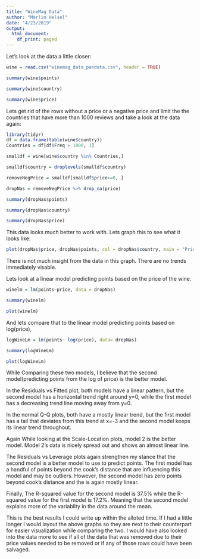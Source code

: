 ---
title: "WineMag Data"
author: "Marlin Helsel"
date: "4/23/2019"
output:
  html_document:
    df_print: paged
---

Let's look at the data a little closer:
```{r, results = 'hide',echo=FALSE}
wine = read.csv("winemag_data_pandata.csv", header = TRUE)

```

```{r}
summary(wine$points)

summary(wine$country)

summary(wine$price)
```

Lets get rid of the rows without a price or a negative price and limit the the countries that have more than 1000 reviews and take a look at the data again:

```{r,echo= FALSE}
library(tidyr)
df = data.frame(table(wine$country))
Countries = df[df$Freq > 1000, 1]

smalldf = wine[wine$country %in% Countries,]

smalldf$country = droplevels(smalldf$country)

removeNegPrice = smalldf[smalldf$price>=0, ]

dropNas = removeNegPrice %>% drop_na(price)
```

```{r}
summary(dropNas$points)

summary(dropNas$country)

summary(dropNas$price)
```


This data looks much better to work with. Lets graph this to see what it looks like:
```{r, echo = FALSE}
plot(dropNas$price, dropNas$points, col = dropNas$country, main = "Price vs Points by Country", xlab = "Price", ylab = "Points")

```

There is not much insight from the data in this graph. There are no trends immediately visable. 

Lets look at a linear model predicting points based on the price of the wine.

```{r}
winelm = lm(points~price, data = dropNas)

summary(winelm)

plot(winelm)

```

And lets compare that to the linear model predicting points based on log(price),

```{r}
logWineLm = lm(points~ log(price), data= dropNas)

summary(logWineLm)

plot(logWineLm)
```

While Comparing these two models, I believe that the second model(predicting points from the log of price) is the better model. 

In the Residuals vs Fitted plot, both models have a linear pattern, but the second model has a horizontal trend right around y=0, while the first model has a decreasing trend line moving away from y=0. 

In the normal Q-Q plots, both have a mostly linear trend, but the first model has a tail that deviates from this trend at x=-3 and the second model keeps its linear trend throughout.

Again While looking at the Scale-Location plots, model 2 is the better model. Model 2's data is nicely spread out and shows an almost linear line.

The Residuals vs Leverage plots again strengthen my stance that the second model is a better model to use to predict points. The first model has a handful of points beyond the cook's distance that are influencing this model and may be outliers. However, the second model has zero points beyond cook's distance and the is again mostly linear. 

Finally, The R-squared value for the second model is 37.5% while the R-squared value for the first model is 17.2%. Meaning that the second model explains more of the variablity in the data around the mean. 

This is the best results I could write up within the alloted time. If I had a little longer I would layout the above graphs so they are next to their counterpart for easier visualization while comparing the two. I would have also looked into the data more to see if all of the data that was removed due to their price values needed to be removed or if any of those rows could have been salvaged.
